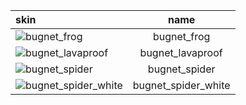 | skin                                                                                             |        name         |
| :----------------------------------------------------------------------------------------------- | :-----------------: |
| ![bugnet_frog](https://items.kleientertainment.com/images/DST/bugnet_frog/small)                 |     bugnet_frog     |
| ![bugnet_lavaproof](https://items.kleientertainment.com/images/DST/bugnet_lavaproof/small)       |  bugnet_lavaproof   |
| ![bugnet_spider](https://items.kleientertainment.com/images/DST/bugnet_spider/small)             |    bugnet_spider    |
| ![bugnet_spider_white](https://items.kleientertainment.com/images/DST/bugnet_spider_white/small) | bugnet_spider_white |
